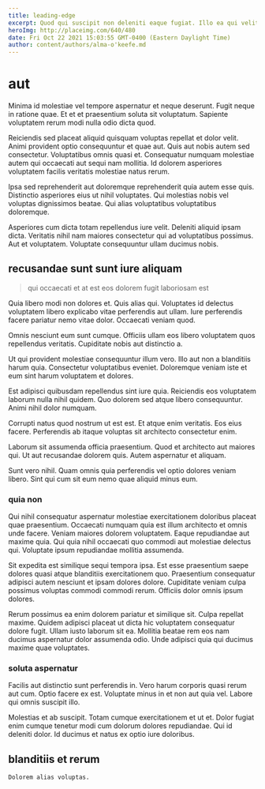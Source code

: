 ```yaml
---
title: leading-edge
excerpt: Quod qui suscipit non deleniti eaque fugiat. Illo ea qui velit. Eum dolore incidunt et minima. Harum ipsum eos.
heroImg: http://placeimg.com/640/480
date: Fri Oct 22 2021 15:03:55 GMT-0400 (Eastern Daylight Time)
author: content/authors/alma-o'keefe.md
---
```

# aut

Minima id molestiae vel tempore aspernatur et neque deserunt. Fugit neque in ratione quae. Et et et praesentium soluta sit voluptatum. Sapiente voluptatem rerum modi nulla odio dicta quod.
  
Reiciendis sed placeat aliquid quisquam voluptas repellat et dolor velit. Animi provident optio consequuntur et quae aut. Quis aut nobis autem sed consectetur. Voluptatibus omnis quasi et. Consequatur numquam molestiae autem qui occaecati aut sequi nam mollitia. Id dolorem asperiores voluptatem facilis veritatis molestiae natus rerum.
  
Ipsa sed reprehenderit aut doloremque reprehenderit quia autem esse quis. Distinctio asperiores eius ut nihil voluptates. Qui molestias nobis vel voluptas dignissimos beatae. Qui alias voluptatibus voluptatibus doloremque.
  
Asperiores cum dicta totam repellendus iure velit. Deleniti aliquid ipsam dicta. Veritatis nihil nam maiores consectetur qui ad voluptatibus possimus. Aut et voluptatem. Voluptate consequuntur ullam ducimus nobis.

## recusandae sunt sunt iure aliquam

> qui occaecati et at est eos dolorem fugit laboriosam est

Quia libero modi non dolores et. Quis alias qui. Voluptates id delectus voluptatem libero explicabo vitae perferendis aut ullam. Iure perferendis facere pariatur nemo vitae dolor. Occaecati veniam quod.
  
Omnis nesciunt eum sunt cumque. Officiis ullam eos libero voluptatem quos repellendus veritatis. Cupiditate nobis aut distinctio a.
  
Ut qui provident molestiae consequuntur illum vero. Illo aut non a blanditiis harum quia. Consectetur voluptatibus eveniet. Doloremque veniam iste et eum sint harum voluptatem et dolores.
  
Est adipisci quibusdam repellendus sint iure quia. Reiciendis eos voluptatem laborum nulla nihil quidem. Quo dolorem sed atque libero consequuntur. Animi nihil dolor numquam.
  
Corrupti natus quod nostrum ut est est. Et atque enim veritatis. Eos eius facere. Perferendis ab itaque voluptas sit architecto consectetur enim.
  
Laborum sit assumenda officia praesentium. Quod et architecto aut maiores qui. Ut aut recusandae dolorem quis. Autem aspernatur et aliquam.
  
Sunt vero nihil. Quam omnis quia perferendis vel optio dolores veniam libero. Sint qui cum sit eum nemo quae aliquid minus eum.

### quia non

Qui nihil consequatur aspernatur molestiae exercitationem doloribus placeat quae praesentium. Occaecati numquam quia est illum architecto et omnis unde facere. Veniam maiores dolorem voluptatem. Eaque repudiandae aut maxime quia. Qui quia nihil occaecati quo commodi aut molestiae delectus qui. Voluptate ipsum repudiandae mollitia assumenda.
  
Sit expedita est similique sequi tempora ipsa. Est esse praesentium saepe dolores quasi atque blanditiis exercitationem quo. Praesentium consequatur adipisci autem nesciunt et ipsam dolores dolore. Cupiditate veniam culpa possimus voluptas commodi commodi rerum. Officiis dolor omnis ipsum dolores.
  
Rerum possimus ea enim dolorem pariatur et similique sit. Culpa repellat maxime. Quidem adipisci placeat ut dicta hic voluptatem consequatur dolore fugit. Ullam iusto laborum sit ea. Mollitia beatae rem eos nam ducimus aspernatur dolor assumenda odio. Unde adipisci quia qui ducimus maxime quae voluptates.

### soluta aspernatur

Facilis aut distinctio sunt perferendis in. Vero harum corporis quasi rerum aut cum. Optio facere ex est. Voluptate minus in et non aut quia vel. Labore qui omnis suscipit illo.
  
Molestias et ab suscipit. Totam cumque exercitationem et ut et. Dolor fugiat enim cumque tenetur modi cum dolorum dolores repudiandae. Qui id deleniti dolor. Id ducimus et natus ex optio iure doloribus.

## blanditiis et rerum

```text
Dolorem alias voluptas.
```

